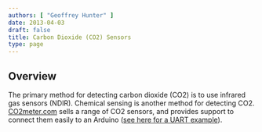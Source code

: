 ```yaml
---
authors: [ "Geoffrey Hunter" ]
date: 2013-04-03
draft: false
title: Carbon Dioxide (CO2) Sensors
type: page
---
```


## Overview

The primary method for detecting carbon dioxide (CO2) is to use infrared gas sensors (NDIR). Chemical sensing is another method for detecting CO2. [CO2meter.com](http://www.co2meter.com/) sells a range of CO2 sensors, and provides support to connect them easily to an Arduino ([see here for a UART example](http://www.co2meters.com/Documentation/AppNotes/AN126-K3x-sensor-arduino-uart.pdf)).
